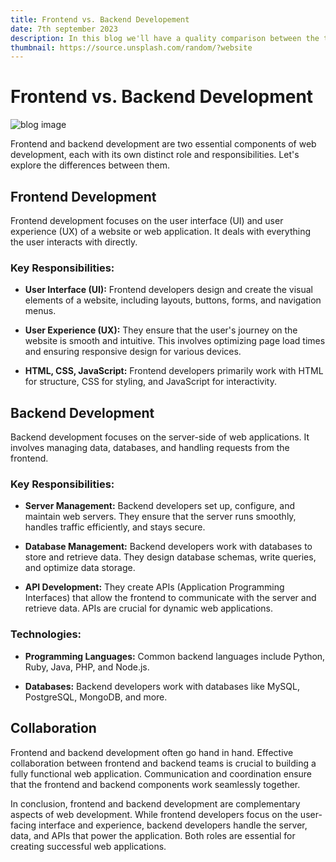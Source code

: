 ```yaml
---
title: Frontend vs. Backend Developement
date: 7th september 2023
description: In this blog we'll have a quality comparison between the two popular web stacks frontend and backend
thumbnail: https://source.unsplash.com/random/?website
---
```


# Frontend vs. Backend Development

![blog image](https://res.cloudinary.com/dn6bzdlno/image/upload/v1693883389/Wix_vs_Wordpress_-_article_image_by0ojd.jpg)

Frontend and backend development are two essential components of web development, each with its own distinct role and responsibilities. Let's explore the differences between them.

## Frontend Development

Frontend development focuses on the user interface (UI) and user experience (UX) of a website or web application. It deals with everything the user interacts with directly.

### Key Responsibilities:

- **User Interface (UI):** Frontend developers design and create the visual elements of a website, including layouts, buttons, forms, and navigation menus.

- **User Experience (UX):** They ensure that the user's journey on the website is smooth and intuitive. This involves optimizing page load times and ensuring responsive design for various devices.

- **HTML, CSS, JavaScript:** Frontend developers primarily work with HTML for structure, CSS for styling, and JavaScript for interactivity.

## Backend Development

Backend development focuses on the server-side of web applications. It involves managing data, databases, and handling requests from the frontend.

### Key Responsibilities:

- **Server Management:** Backend developers set up, configure, and maintain web servers. They ensure that the server runs smoothly, handles traffic efficiently, and stays secure.

- **Database Management:** Backend developers work with databases to store and retrieve data. They design database schemas, write queries, and optimize data storage.

- **API Development:** They create APIs (Application Programming Interfaces) that allow the frontend to communicate with the server and retrieve data. APIs are crucial for dynamic web applications.

### Technologies:

- **Programming Languages:** Common backend languages include Python, Ruby, Java, PHP, and Node.js.

- **Databases:** Backend developers work with databases like MySQL, PostgreSQL, MongoDB, and more.

## Collaboration

Frontend and backend development often go hand in hand. Effective collaboration between frontend and backend teams is crucial to building a fully functional web application. Communication and coordination ensure that the frontend and backend components work seamlessly together.

In conclusion, frontend and backend development are complementary aspects of web development. While frontend developers focus on the user-facing interface and experience, backend developers handle the server, data, and APIs that power the application. Both roles are essential for creating successful web applications.
